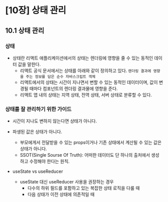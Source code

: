 # [10장] 상태 관리

## 10.1 상태 관리

### 상태

-   상태란 리액트 애플리케이션에서의 상태는 렌더링에 영향을 줄 수 있는 동적인 데이터 값을 말한다.
    -   리액트 공식 문서에서는 상태를 아래와 같이 정의하고 있다.
        `렌더링 결과에 영향을 주는 정보를 담은 순수 자바스크립트 객체`
    -   리액트에서의 상태는 시간이 지나면서 변할 수 있는 동적인 데이터이며, 값이 변경될 때마다 컴포넌트의 렌더링 결과물에 영향을 준다.
    -   리액트 앱 내의 상태는 지역 상태, 전역 상태, 서버 상태로 분류할 수 있다.

### 상태를 잘 관리하기 위한 가이드

-   시간이 지나도 변하지 않는다면 상태가 아니다.
-   파생된 값은 상태가 아니다.

    -   부모에게서 전달받을 수 있는 props이거나 기존 상태에서 계산될 수 있는 값은 상태가 아니다.
    -   SSOT(Single Sourse Of Truth): 어떠한 데이터도 단 하나의 출처에서 생성하고 수정해야 한다는 원칙.

-   useState vs useReducer
    -   useState 대신 useReducer 사용을 권장하는 경우
        -   다수의 하위 필드를 포함하고 있는 복잡한 상태 로직을 다룰 때
        -   다음 상태가 이전 상태에 의존적일 때
